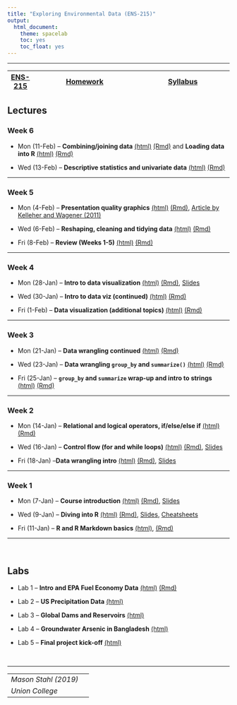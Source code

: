 ---
title: "Exploring Environmental Data (ENS-215)"
output:
  html_document:
    theme: spacelab
    toc: yes
    toc_float: yes
---
***
|  [ENS-215](https://stahlm.github.io/ENS_215/Website/ENS_215_Site.html) | [Homework](https://stahlm.github.io/ENS_215/Website/Homework.html) | [Syllabus](https://stahlm.github.io/ENS_215/Website/Syllabus.html) |
|---|------------|-----------|

## Lectures 

### Week 6 
+ Mon (11-Feb) -- **Combining/joining data** [(html)](https://stahlm.github.io/ENS_215/Lectures/2019_02_11.html) [(Rmd)](https://raw.githubusercontent.com/stahlm/stahlm.github.io/master/ENS_215/Lectures/2019_02_11.Rmd) and **Loading data into R** [(html)](https://stahlm.github.io/ENS_215/Lectures/2019_02_08_load_data_into_R.html)  [(Rmd)](https://raw.githubusercontent.com/stahlm/stahlm.github.io/master/ENS_215/Lectures/2019_02_08_load_data_into_R.Rmd) 

+ Wed (13-Feb) -- **Descriptive statistics and univariate data** [(html)](https://stahlm.github.io/ENS_215/Lectures/2019_02_13.html) [(Rmd)](https://raw.githubusercontent.com/stahlm/stahlm.github.io/master/ENS_215/Lectures/2019_02_13.Rmd)

***

### Week 5
+ Mon (4-Feb) -- **Presentation quality graphics**
[(html)](https://stahlm.github.io/ENS_215/Lectures/2019_02_04.html)  [(Rmd)](https://raw.githubusercontent.com/stahlm/stahlm.github.io/master/ENS_215/Lectures/2019_02_04.Rmd), [Article by Kelleher and Wagener (2011)](https://github.com/stahlm/stahlm.github.io/raw/master/ENS_215/Documents/ems2011%20kelleher%20and%20wagener.pdf) 

+ Wed (6-Feb) -- **Reshaping, cleaning and tidying data** [(html)](https://stahlm.github.io/ENS_215/Lectures/2019_02_06.html)  [(Rmd)](https://raw.githubusercontent.com/stahlm/stahlm.github.io/master/ENS_215/Lectures/2019_02_06.Rmd)

+ Fri (8-Feb) -- **Review (Weeks 1-5)** [(html)](https://stahlm.github.io/ENS_215/Lectures/2019_02_08_review_weeks_1_5.html)  [(Rmd)](https://raw.githubusercontent.com/stahlm/stahlm.github.io/master/ENS_215/Lectures/2019_02_08_review_weeks_1_5.Rmd) 

***
### Week 4
+ Mon (28-Jan) -- **Intro to data visualization** [(html)](https://stahlm.github.io/ENS_215/Lectures/2019_01_28_Intro_data_viz.html)  [(Rmd)](https://raw.githubusercontent.com/stahlm/stahlm.github.io/master/ENS_215/Lectures/2019_01_28_Intro_data_viz.Rmd), [Slides](https://stahlm.github.io/ENS_215/Lectures/2019_01_28_slides.html)  

+ Wed (30-Jan) -- **Intro to data viz (continued)** [(html)](https://stahlm.github.io/ENS_215/Lectures/2019_01_30_Intro_data_viz.html)  [(Rmd)](https://raw.githubusercontent.com/stahlm/stahlm.github.io/master/ENS_215/Lectures/2019_01_30_Intro_data_viz.Rmd) 

+ Fri (1-Feb) -- **Data visualization (additional topics)**
[(html)](https://stahlm.github.io/ENS_215/Lectures/2019_02_01_Data_viz.html)  [(Rmd)](https://raw.githubusercontent.com/stahlm/stahlm.github.io/master/ENS_215/Lectures/2019_02_01_Data_viz.Rmd) 


***

### Week 3
+ Mon (21-Jan) -- **Data wrangling continued** [(html)](https://stahlm.github.io/ENS_215/Lectures/2019_01_21_Data_manipulation_cont.html)  [(Rmd)](https://raw.githubusercontent.com/stahlm/stahlm.github.io/master/ENS_215/Lectures/2019_01_21_Data_manipulation_cont.Rmd)  

+ Wed (23-Jan) -- **Data wrangling `group_by` and `summarize()`** [(html)](https://stahlm.github.io/ENS_215/Lectures/2019_01_23.html)  [(Rmd)](https://raw.githubusercontent.com/stahlm/stahlm.github.io/master/ENS_215/Lectures/2019_01_23.Rmd)

+ Fri (25-Jan) -- **`group_by` and `summarize` wrap-up and intro to strings** [(html)](https://stahlm.github.io/ENS_215/Lectures/2019_01_25_strings.html)  [(Rmd)](https://raw.githubusercontent.com/stahlm/stahlm.github.io/master/ENS_215/Lectures/2019_01_25_strings.Rmd)


***

### Week 2
+ Mon (14-Jan) -- **Relational and logical operators, if/else/else if** [(html)](https://stahlm.github.io/ENS_215/Lectures/2019_01_14_R_basics_cont.html)  [(Rmd)](https://raw.githubusercontent.com/stahlm/stahlm.github.io/master/ENS_215/Lectures/2019_01_14_R_basics_cont.Rmd)

+ Wed (16-Jan) -- **Control flow (for and while loops)** [(html)](https://stahlm.github.io/ENS_215/Lectures/2019_01_16_R_basic_loops.html)  [(Rmd)](https://raw.githubusercontent.com/stahlm/stahlm.github.io/master/ENS_215/Lectures/2019_01_16_R_basic_loops.Rmd), [Slides](https://stahlm.github.io/ENS_215/Lectures/2019_01_16_Slides.html)  

+ Fri (18-Jan) --**Data wrangling intro** [(html)](https://stahlm.github.io/ENS_215/Lectures/2019_01_18_Data_manipulation.html)  [(Rmd)](https://raw.githubusercontent.com/stahlm/stahlm.github.io/master/ENS_215/Lectures/2019_01_18_Data_manipulation.Rmd), [Slides](https://stahlm.github.io/ENS_215/Lectures/2019_01_18_Slides.html) 


***

### Week 1
+ Mon (7-Jan) -- **Course introduction** [(html)](https://stahlm.github.io/ENS_215/Lectures/L1.html) [(Rmd)](https://raw.githubusercontent.com/stahlm/stahlm.github.io/master/ENS_215/Lectures/L1.Rmd), [Slides](https://stahlm.github.io/ENS_215/Lectures/Intro_Survey.html)  

+ Wed (9-Jan) -- **Diving into R** [(html)](https://stahlm.github.io/ENS_215/Lectures/L1_diving_in.html) [(Rmd)](https://raw.githubusercontent.com/stahlm/stahlm.github.io/master/ENS_215/Lectures/L1_diving_in.Rmd), [Slides](https://stahlm.github.io/ENS_215/Lectures/2019_01_09_Slides.html), [Cheatsheets](https://stahlm.github.io/ENS_215/Resources/Cheatsheets_all.pdf)

+ Fri (11-Jan) -- **R and R Markdown basics** [(html)](https://stahlm.github.io/ENS_215/Lectures/2019_01_11_R_basics.html), [(Rmd)](https://raw.githubusercontent.com/stahlm/stahlm.github.io/master/ENS_215/Lectures/2019_01_11_R_basics.Rmd)

***
<br/>

## Labs
+ Lab 1 -- **Intro and EPA Fuel Economy Data** [(html)](https://stahlm.github.io/ENS_215/Labs/Lab_EPA_Fuel_Economy.html) [(Rmd)](https://raw.githubusercontent.com/stahlm/stahlm.github.io/master/ENS_215/Labs/Lab_EPA_Fuel_Economy.Rmd)  

+ Lab 2 -- **US Precipitation Data** [(html)](https://stahlm.github.io/ENS_215/Labs/Lab_Week_2_US_Precip.html)

+ Lab 3 -- **Global Dams and Reservoirs** [(html)](https://stahlm.github.io/ENS_215/Labs/Lab_Global_Dams.html)

+ Lab 4 -- **Groundwater Arsenic in Bangladesh** [(html)](https://stahlm.github.io/ENS_215/Labs/Lab_Bangladesh_Arsenic.html)

+ Lab 5 -- **Final project kick-off** [(html)](https://stahlm.github.io/ENS_215/Labs/Lab_Final_Project.html)

<br/>

***
| | |
|--|--|
| _Mason Stahl (2019)_ |  |
| _Union College_ | |